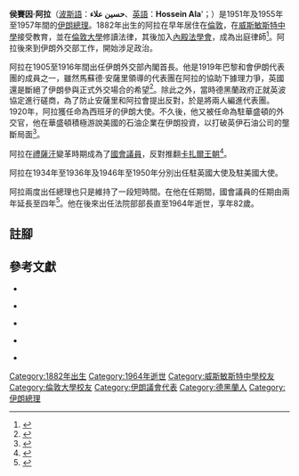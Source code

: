 {{Infobox President 
| name         = 侯賽因·阿拉
| image        = Hossein Ala'.jpg
| birth_date   = 1882年12月13日
| birth_place  = {{IRN}}[[德黑蘭|德黑蘭]]
| death_date   = 1964年7月13日 （82歲）
| death_place  = {{IRN}}[[德黑蘭|德黑蘭]]
| order        = [[伊朗總理列表|第59任]]及[[伊朗總理列表|第64任]][[伊朗總理|伊朗總理]]
| term_start   = 1951年3月12日
| term_end     = 1951年4月30日
| predecessor  = [[哈吉·阿里·拉茲馬拉|哈吉·阿里·拉茲馬拉]]
| successor    = [[穆罕默德·摩薩台|穆罕默德·摩薩台]]
| deputy2      = 
| term_start2  = 1955年4月7日 
| term_end2    = 1957年4月3日
| predecessor2 = [[法茲盧拉·扎赫迪|法茲盧拉·扎赫迪]]
| successor2   = [[馬努切赫爾·埃格巴爾|馬努切赫爾·埃格巴爾]]
|office3              =  [[伊朗外交部部長|伊朗外交部部長]]
|term_start3          =  1943年4月25日
|term_end3            =  1945年3月2日 
|primeminister3       = [[阿里·索赫伊利|阿里·索赫伊利]]<br>[[穆罕默德·沙伊德|穆罕默德·沙伊德]]<br>[[莫爾塔禮-戈利·巴亞特|莫爾塔禮-戈利·巴亞特]]
|predecessor3         =  穆扎法爾·阿拉姆
|successor3           =  馬哈茂德·薩利希
| party        = [[軍事|軍事]]
| alma_mater   = 
| religion     = [[什葉派|什葉派]][[十二伊瑪目派|十二伊瑪目派]]
| spouse       = 
| website      = 
}}

'''侯賽因·阿拉'''（[[波斯語|波斯語]]：'''حسین علاء'''、[[英語|英語]]：'''Hossein Ala''''；{{bd|1882年|12月13日|1964年|7月13日|Ala, Hossein}}）是1951年及1955年至1957年間的[[伊朗總理|伊朗總理]]。1882年出生的阿拉在早年居住在[[倫敦|倫敦]]，在[[威斯敏斯特中學|威斯敏斯特中學]]接受教育，並在[[倫敦大學|倫敦大學]]修讀法律，其後加入[[內殿法學會|內殿法學會]]，成為出庭律師<ref>{{harvnb|Europa Publications Limited|1963|p=485}}</ref>。阿拉後來到伊朗外交部工作，開始涉足政治。

阿拉在1905至1916年間出任伊朗外交部內閣首長。他是1919年巴黎和會伊朗代表團的成員之一，雖然馬蘇德·安薩里領導的代表團在阿拉的協助下據理力爭，英國還是斷絕了伊朗參與正式外交場合的希望<ref>{{harvnb|Katouzian|2006|p=128}}</ref>。除此之外，當時德黑蘭政府正就英波協定進行磋商，為了防止安薩里和阿拉會提出反對，於是將兩人編進代表團。1920年，阿拉獲任命為西班牙的伊朗大使。不久後，他又被任命為駐華盛頓的外交官，他在華盛頓積極游說美國的石油企業在伊朗投資，以打破英伊石油公司的壟斷局面<ref>{{harvnb|Harbutt|1988|p=142}}</ref>。

阿拉在[[禮薩汗|禮薩汗]]變革時期成為了[[國會議員|國會議員]]，反對推翻[[卡扎爾王朝|卡扎爾王朝]]<ref>{{harvnb|Baktiari|1996|p=26}}</ref>。

阿拉在1934年至1936年及1946年至1950年分別出任駐英國大使及駐美國大使。

阿拉兩度出任總理也只是維持了一段短時間。在他在任期間，國會議員的任期由兩年延長至四年<ref>{{harvnb|Paxton|1958|p=1133}}</ref>。他在後來出任法院部部長直至1964年逝世，享年82歲。

== 註腳 ==
{{reflist}}

== 參考文獻 ==
{{refbegin}}

*{{en}}{{Citation
|last=Europa Publications Limited
|title=''The Middle East''
|publisher=Europa Publications
|date=1963
|volume=10
}}

*{{en}}{{Citation
|last=Katouzian
|first=Homa 
|title=''State and Society in Iran: The Eclipse of the Qajars and the Emergence of the Pahlavis''
|publisher=I.B.Tauris
|date=2006
|isbn=1845112725
}}

*{{en}}{{Citation
|last=Harbutt
|first=Fraser J.  
|title=''The Iron Curtain: Churchill, America, and the Origins of the Cold War''
|publisher=Oxford University Press
|date=1988
|isbn=0195054229
}}

*{{en}}{{Citation
|last=Baktiari
|first=Bahman   
|title=''Parliamentary politics in revolutionary Iran: the institutionalization of factional politics''
|publisher=University Press of Florida
|date=1996
|isbn=0813014611
}}

*{{en}}{{Citation
|last=Paxton
|first=John    
|title=''The Statesman's year-book''
|publisher=St. Martin's Press
|date=1958
|volume=95
}}

{{refend}}

{{Authority control}}
{{DEFAULTSORT:Ala, Hossein}}
[[Category:1882年出生|Category:1882年出生]]
[[Category:1964年逝世|Category:1964年逝世]]
[[Category:威斯敏斯特中學校友|Category:威斯敏斯特中學校友]]
[[Category:倫敦大學校友|Category:倫敦大學校友]]
[[Category:伊朗議會代表|Category:伊朗議會代表]]
[[Category:德黑蘭人|Category:德黑蘭人]]
[[Category:伊朗總理|Category:伊朗總理]]